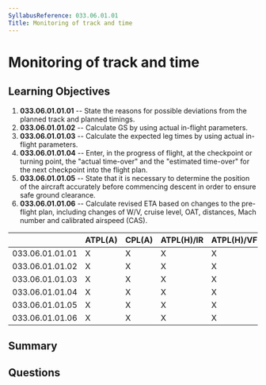 ```yaml
---
SyllabusReference: 033.06.01.01
Title: Monitoring of track and time
---
```


# Monitoring of track and time

## Learning Objectives

1. **033.06.01.01.01** -- State the reasons for possible deviations from the
   planned track and planned timings.
2. **033.06.01.01.02** -- Calculate GS by using actual in-flight parameters.
3. **033.06.01.01.03** -- Calculate the expected leg times by using actual
   in-flight parameters.
4. **033.06.01.01.04** -- Enter, in the progress of flight, at the checkpoint or
   turning point, the "actual time-over" and the "estimated time-over" for the
   next checkpoint into the flight plan.
5. **033.06.01.01.05** -- State that it is necessary to determine the position of
   the aircraft accurately before commencing descent in order to ensure safe
   ground clearance.
6. **033.06.01.01.06** -- Calculate revised ETA based on changes to the pre-flight
   plan, including changes of W/V, cruise level, OAT, distances, Mach number and
   calibrated airspeed (CAS).

|                 | ATPL(A) | CPL(A) | ATPL(H)/IR | ATPL(H)/VFR | CPL(H) | IR  | CBIR(A) |
| --------------- | ------- | ------ | ---------- | ----------- | ------ | --- | ------- |
| 033.06.01.01.01 | X       | X      | X          | X           | X      | X   |         |
| 033.06.01.01.02 | X       | X      | X          | X           | X      | X   |         |
| 033.06.01.01.03 | X       | X      | X          | X           | X      | X   |         |
| 033.06.01.01.04 | X       | X      | X          | X           | X      |     |         |
| 033.06.01.01.05 | X       | X      | X          | X           | X      |     |         |
| 033.06.01.01.06 | X       | X      | X          | X           | X      |     |         |

## Summary

## Questions

